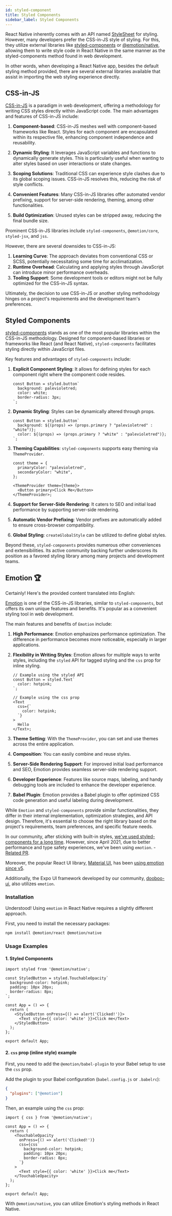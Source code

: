 ```yaml
---
id: styled-component
title: Styled Components
sidebar_label: Styled Components
---
```



<AdFitMobileBanner unit="DAN-YpcHf9p49U5ykXi8" className="adfit-top-mobile" />

React Native inherently comes with an API named [StyleSheet](./built-in) for styling. 
However, many developers prefer the CSS-in-JS style of styling. For this, they utilize external libraries like [styled-components](https://styled-components.com) or [@emotion/native](https://emotion.sh/docs/@emotion/native), allowing them to write style code in React Native in the same manner as the styled-components method found in web development.

In other words, when developing a React Native app, besides the default styling method provided, there are several external libraries available that assist in importing the web styling experience directly.

## CSS-in-JS

[CSS-in-JS](https://cssinjs.org/?v=v10.10.0) is a paradigm in web development, offering a methodology for writing CSS styles directly within JavaScript code. The main advantages and features of CSS-in-JS include:

1. **Component-based**: CSS-in-JS meshes well with component-based frameworks like React. Styles for each component are encapsulated within its respective file, enhancing component independence and reusability.

2. **Dynamic Styling**: It leverages JavaScript variables and functions to dynamically generate styles. This is particularly useful when wanting to alter styles based on user interactions or state changes.

3. **Scoping Solutions**: Traditional CSS can experience style clashes due to its global scoping issues. CSS-in-JS resolves this, reducing the risk of style conflicts.

4. **Convenient Features**: Many CSS-in-JS libraries offer automated vendor prefixing, support for server-side rendering, theming, among other functionalities.

5. **Build Optimization**: Unused styles can be stripped away, reducing the final bundle size.

Prominent CSS-in-JS libraries include `styled-components`, `@emotion/core`, `styled-jsx`, and `jss`.

However, there are several downsides to CSS-in-JS:

1. **Learning Curve**: The approach deviates from conventional CSS or SCSS, potentially necessitating some time for acclimatization.
2. **Runtime Overhead**: Calculating and applying styles through JavaScript can introduce minor performance overheads.
3. **Tooling Support**: Some development tools or editors might not be fully optimized for the CSS-in-JS syntax.

Ultimately, the decision to use CSS-in-JS or another styling methodology hinges on a project's requirements and the development team's preferences.

## Styled Components

[styled-components](https://styled-components.com) stands as one of the most popular libraries within the CSS-in-JS methodology. Designed for component-based libraries or frameworks like React (and React Native), `styled-components` facilitates styling directly within JavaScript files.

Key features and advantages of `styled-components` include:

1. **Explicit Component Styling**: It allows for defining styles for each component right where the component code resides.

   ```tsx
   const Button = styled.button`
     background: palevioletred;
     color: white;
     border-radius: 3px;
   `;
   ```

2. **Dynamic Styling**: Styles can be dynamically altered through props.

   ```tsx
   const Button = styled.button`
     background: ${(props) => (props.primary ? "palevioletred" : "white")};
     color: ${(props) => (props.primary ? "white" : "palevioletred")};
   `;
   ```

3. **Theming Capabilities**: `styled-components` supports easy theming via `ThemeProvider`.

   ```tsx
   const theme = {
     primaryColor: "palevioletred",
     secondaryColor: "white",
   };

   <ThemeProvider theme={theme}>
     <Button primary>Click Me</Button>
   </ThemeProvider>;
   ```

4. **Support for Server-Side Rendering**: It caters to SEO and initial load performance by supporting server-side rendering.

5. **Automatic Vendor Prefixing**: Vendor prefixes are automatically added to ensure cross-browser compatibility.

6. **Global Styling**: `createGlobalStyle` can be utilized to define global styles.

Beyond these, `styled-components` provides numerous other conveniences and extensibilities. Its active community backing further underscores its position as a favored styling library among many projects and development teams.

<AdFitMobileBanner
  unit="DAN-xs0r56ZGEL2yMihi"
  className="adfit-middle-mobile"
/>

## Emotion 🏆

Certainly! Here's the provided content translated into English:

[Emotion](https://emotion.sh/docs/introduction) is one of the CSS-in-JS libraries, similar to `styled-components`, but offers its own unique features and benefits. It's popular as a convenient styling tool in web development.

The main features and benefits of `Emotion` include:

1. **High Performance**: Emotion emphasizes performance optimization. The difference in performance becomes more noticeable, especially in larger applications.

2. **Flexibility in Writing Styles**: Emotion allows for multiple ways to write styles, including the `styled` API for tagged styling and the `css` prop for inline styling.

   ```tsx
   // Example using the styled API
   const Button = styled.Text`
     color: hotpink;
   `;

   // Example using the css prop
   <Text
     css={`
       color: hotpink;
     `}
   >
     Hello
   </Text>;
   ```

3. **Theme Setting**: With the `ThemeProvider`, you can set and use themes across the entire application.

4. **Composition**: You can easily combine and reuse styles.

5. **Server-Side Rendering Support**: For improved initial load performance and SEO, Emotion provides seamless server-side rendering support.

6. **Developer Experience**: Features like source maps, labeling, and handy debugging tools are included to enhance the developer experience.

7. **Babel Plugin**: Emotion provides a Babel plugin to offer optimized CSS code generation and useful labeling during development.

While `Emotion` and `styled-components` provide similar functionalities, they differ in their internal implementation, optimization strategies, and API design. Therefore, it's essential to choose the right library based on the project's requirements, team preferences, and specific feature needs.

In our community, after sticking with built-in styles, [we've used styled-components for a long time](https://github.com/dooboolab-community/hackatalk/blob/3fe58877c074766b0c25ac9a66492548431be839/package.json#L62). However, since April 2021, due to better performance and type safety experiences, we've been using `emotion`. - [Related PR](https://github.com/dooboolab-community/hackatalk/pull/374).

Moreover, the popular React UI library, [Material UI](https://material-ui.com), has been [using emotion since v5](https://github.com/mui/material-ui/issues/22342).

Additionally, the Expo UI framework developed by our community, [dooboo-ui](https://github.com/dooboolab-community/dooboo-ui), also utilizes `emotion`.

### Installation

Understood! Using `emotion` in React Native requires a slightly different approach.

First, you need to install the necessary packages:
```bash
npm install @emotion/react @emotion/native
```

### Usage Examples

#### 1. Styled Components

```tsx
import styled from '@emotion/native';

const StyledButton = styled.TouchableOpacity`
  background-color: hotpink;
  padding: 10px 20px;
  border-radius: 8px;
`;

const App = () => {
  return (
    <StyledButton onPress={() => alert('Clicked!')}>
      <Text style={{ color: 'white' }}>Click me</Text>
    </StyledButton>
  );
};

export default App;
```

#### 2. `css` prop (inline style) example

First, you need to add the `@emotion/babel-plugin` to your Babel setup to use the `css` prop.

Add the plugin to your Babel configuration (`babel.config.js` or `.babelrc`):
```json
{
  "plugins": ["@emotion"]
}
```

Then, an example using the `css` prop:

```tsx
import { css } from '@emotion/native';

const App = () => {
  return (
    <TouchableOpacity
      onPress={() => alert('Clicked!')}
      css={css`
        background-color: hotpink;
        padding: 10px 20px;
        border-radius: 8px;
      `}
    >
      <Text style={{ color: 'white' }}>Click me</Text>
    </TouchableOpacity>
  );
};

export default App;
```

With `@emotion/native`, you can utilize Emotion's styling methods in React Native.

<AdFitMobileBanner
  unit="DAN-weLLBNA8C31gpo1t"
  className="adfit-bottom-mobile"
/>
